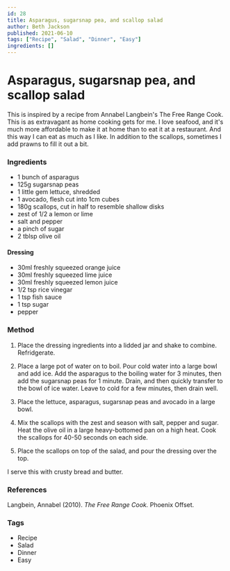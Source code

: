```yaml
---
id: 28
title: Asparagus, sugarsnap pea, and scallop salad
author: Beth Jackson
published: 2021-06-10
tags: ["Recipe", "Salad", "Dinner", "Easy"]
ingredients: []
---
```


# Asparagus, sugarsnap pea, and scallop salad

<BlogTextWrapper>

This is inspired by a recipe from Annabel Langbein's The Free Range Cook. This is as extravagant as home cooking gets for me. I love seafood, and it's much more affordable to make it at home than to eat it at a restaurant. And this way I can eat as much as I like. In addition to the scallops, sometimes I add prawns to fill it out a bit.

</BlogTextWrapper>

<BlogTextWrapper>

### Ingredients

- 1 bunch of asparagus
- 125g sugarsnap peas
- 1 little gem lettuce, shredded
- 1 avocado, flesh cut into 1cm cubes
- 180g scallops, cut in half to resemble shallow disks
- zest of 1/2 a lemon or lime
- salt and pepper
- a pinch of sugar
- 2 tblsp olive oil

#### Dressing

- 30ml freshly squeezed orange juice
- 30ml freshly squeezed lime juice
- 30ml freshly squeezed lemon juice
- 1/2 tsp rice vinegar
- 1 tsp fish sauce
- 1 tsp sugar
- pepper

</BlogTextWrapper>

<BlogTextWrapper>

### Method

1. Place the dressing ingredients into a lidded jar and shake to combine. Refridgerate.

2. Place a large pot of water on to boil. Pour cold water into a large bowl and add ice. Add the asparagus to the boiling water for 3 minutes, then add the sugarsnap peas for 1 minute. Drain, and then quickly transfer to the bowl of ice water. Leave to cold for a few minutes, then drain well.

   <Timer inputHours={0} inputMinutes={3} inputSeconds={0} />
   <Timer inputHours={0} inputMinutes={1} inputSeconds={0} />

3. Place the lettuce, asparagus, sugarsnap peas and avocado in a large bowl.

4. Mix the scallops with the zest and season with salt, pepper and sugar. Heat the olive oil in a large heavy-bottomed pan on a high heat. Cook the scallops for 40-50 seconds on each side.

   <Timer inputHours={0} inputMinutes={0} inputSeconds={50} />

5. Place the scallops on top of the salad, and pour the dressing over the top.

I serve this with crusty bread and butter.

</BlogTextWrapper>

<BlogTextWrapper>

### References

Langbein, Annabel (2010). _The Free Range Cook._ Phoenix Offset.

</BlogTextWrapper>

<BlogTextWrapper>

### Tags

- Recipe
- Salad
- Dinner
- Easy

</BlogTextWrapper>
